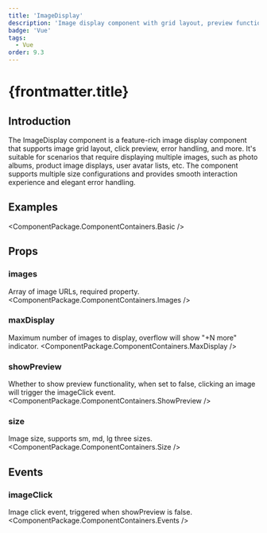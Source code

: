 ```yaml
---
title: 'ImageDisplay'
description: 'Image display component with grid layout, preview functionality and error handling'
badge: 'Vue'
tags:
  - Vue
order: 9.3
---
```



# {frontmatter.title}

## Introduction

The ImageDisplay component is a feature-rich image display component that supports image grid layout, click preview, error handling, and more. It's suitable for scenarios that require displaying multiple images, such as photo albums, product image displays, user avatar lists, etc. The component supports multiple size configurations and provides smooth interaction experience and elegant error handling.

## Examples

<ComponentPackage.ComponentContainers.Basic />

## Props

### images
Array of image URLs, required property.
<ComponentPackage.ComponentContainers.Images />

### maxDisplay
Maximum number of images to display, overflow will show "+N more" indicator.
<ComponentPackage.ComponentContainers.MaxDisplay />

### showPreview
Whether to show preview functionality, when set to false, clicking an image will trigger the imageClick event.
<ComponentPackage.ComponentContainers.ShowPreview />

### size
Image size, supports sm, md, lg three sizes.
<ComponentPackage.ComponentContainers.Size />

## Events

### imageClick
Image click event, triggered when showPreview is false.
<ComponentPackage.ComponentContainers.Events />
